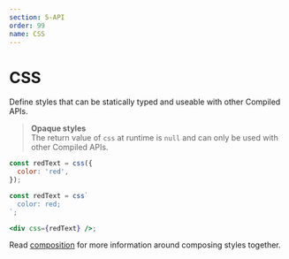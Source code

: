 ```yaml
---
section: 5-API
order: 99
name: CSS
---
```


# CSS

Define styles that can be statically typed and useable with other Compiled APIs.

> **Opaque styles**<br/>
> The return value of `css` at runtime is `null` and can only be used with other Compiled APIs.

```jsx
const redText = css({
  color: 'red',
});

const redText = css`
  color: red;
`;

<div css={redText} />;
```

Read [composition](/composition) for more information around composing styles together.
